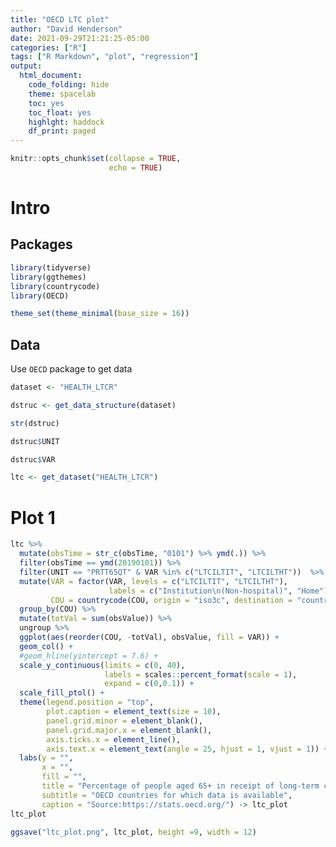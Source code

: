 ```yaml
---
title: "OECD LTC plot"
author: "David Henderson"
date: 2021-09-29T21:21:25-05:00
categories: ["R"]
tags: ["R Markdown", "plot", "regression"]
output: 
  html_document:
    code_folding: hide
    theme: spacelab
    toc: yes
    toc_float: yes
    highlght: haddock
    df_print: paged
---
```


```r
knitr::opts_chunk$set(collapse = TRUE,
                      echo = TRUE)
```

# Intro

## Packages

```r
library(tidyverse)
library(ggthemes)
library(countrycode)
library(OECD)

theme_set(theme_minimal(base_size = 16))
```

## Data

Use `OECD` package to get data

```r
dataset <- "HEALTH_LTCR"

dstruc <- get_data_structure(dataset)

str(dstruc)
```

```r
dstruc$UNIT
```
```r
dstruc$VAR
```


```r
ltc <- get_dataset("HEALTH_LTCR")
```

# Plot 1

```r
ltc %>%
  mutate(obsTime = str_c(obsTime, "0101") %>% ymd(.)) %>% 
  filter(obsTime == ymd(20190101)) %>% 
  filter(UNIT == "PRTT65QT" & VAR %in% c("LTCILTIT", "LTCILTHT"))  %>% 
  mutate(VAR = factor(VAR, levels = c("LTCILTIT", "LTCILTHT"),
                      labels = c("Institution\n(Non-hospital)", "Home")),
         COU = countrycode(COU, origin = "iso3c", destination = "country.name")) %>% 
  group_by(COU) %>% 
  mutate(totVal = sum(obsValue)) %>% 
  ungroup %>% 
  ggplot(aes(reorder(COU, -totVal), obsValue, fill = VAR)) +
  geom_col() +
  #geom_hline(yintercept = 7.6) +
  scale_y_continuous(limits = c(0, 40),
                     labels = scales::percent_format(scale = 1),
                     expand = c(0,0.1)) +
  scale_fill_ptol() +
  theme(legend.position = "top",
        plot.caption = element_text(size = 10), 
        panel.grid.minor = element_blank(),
        panel.grid.major.x = element_blank(),
        axis.ticks.x = element_line(),
        axis.text.x = element_text(angle = 25, hjust = 1, vjust = 1)) +
  labs(y = "",
       x = "",
       fill = "",
       title = "Percentage of people aged 65+ in receipt of long-term care, 2019",
       subtitle = "OECD countries for which data is available",
       caption = "Source:https://stats.oecd.org/") -> ltc_plot
ltc_plot
```

```r
ggsave("ltc_plot.png", ltc_plot, height =9, width = 12)
```


